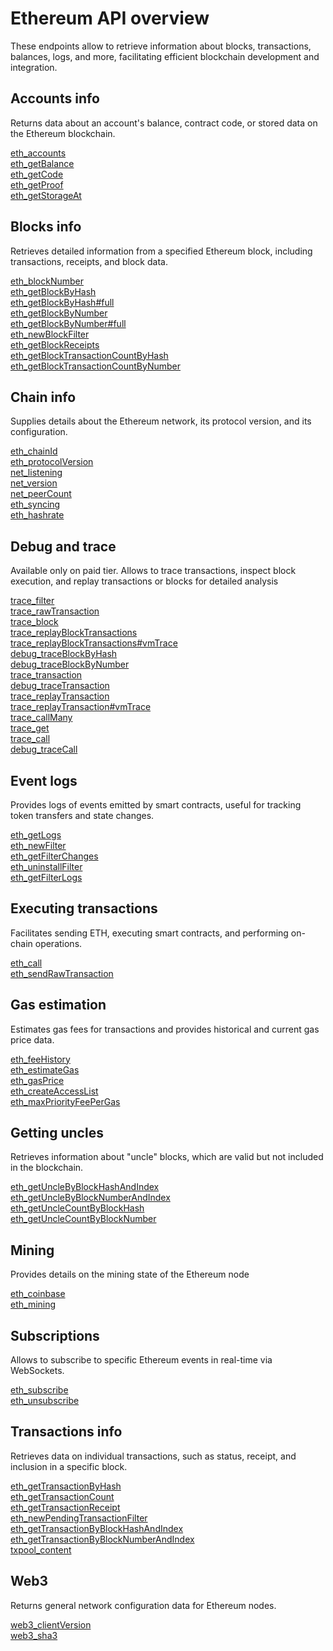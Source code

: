# Ethereum API overview

These endpoints allow to retrieve information about blocks, transactions, balances, logs, and more, facilitating efficient blockchain development and integration.

## Accounts info

Returns data about an account's balance, contract code, or stored data on the Ethereum blockchain.

[eth_accounts](/ethereum-api/accountinfo/eth_accounts) \
[eth_getBalance](/ethereum-api/accountinfo/eth_getBalance) \
[eth_getCode](/ethereum-api/accountinfo/eth_getCode) \
[eth_getProof](/ethereum-api/accountinfo/eth_getProof) \
[eth_getStorageAt](/ethereum-api/accountinfo/eth_getStorageAt)

## Blocks info

Retrieves detailed information from a specified Ethereum block, including transactions, receipts, and block data.

[eth_blockNumber](/ethereum-api/blocksinfo/eth_blockNumber) \
[eth_getBlockByHash](/ethereum-api/blocksinfo/eth_getBlockByHash) \
[eth_getBlockByHash#full](/ethereum-api/blocksinfo/eth_getBlockByHashfull) \
[eth_getBlockByNumber](/ethereum-api/blocksinfo/eth_getBlockByNumber) \
[eth_getBlockByNumber#full](/ethereum-api/blocksinfo/eth_getBlockByNumberfull) \
[eth_newBlockFilter](/ethereum-api/blocksinfo/eth_newBlockFilter) \
[eth_getBlockReceipts](/ethereum-api/blocksinfo/eth_getBlockReceipts) \
[eth_getBlockTransactionCountByHash](/ethereum-api/blocksinfo/eth_getBlockTransactionCountByHash) \
[eth_getBlockTransactionCountByNumber](/ethereum-api/blocksinfo/eth_getBlockTransactionCountByNumber)

## Chain info

Supplies details about the Ethereum network, its protocol version, and its configuration.

[eth_chainId](/ethereum-api/chaininfo/eth_chainId) \
[eth_protocolVersion](/ethereum-api/chaininfo/eth_protocolVersion) \
[net_listening](/ethereum-api/chaininfo/net_listening) \
[net_version](/ethereum-api/chaininfo/net_version) \
[net_peerCount](/ethereum-api/chaininfo/net_peerCount) \
[eth_syncing](/ethereum-api/chaininfo/eth_syncing) \
[eth_hashrate](/ethereum-api/chaininfo/eth_hashrate)

## Debug and trace

Available only on paid tier. Allows to trace transactions, inspect block execution, and replay transactions or blocks for detailed analysis

[trace_filter](/ethereum-api/debugandtrace/trace_filter) \
[trace_rawTransaction](/ethereum-api/debugandtrace/trace_rawTransaction) \
[trace_block](/ethereum-api/debugandtrace/trace_block) \
[trace_replayBlockTransactions](/ethereum-api/debugandtrace/trace_replayBlockTransactions) \
[trace_replayBlockTransactions#vmTrace](/ethereum-api/debugandtrace/trace_replayBlockTransactionsvmTrace) \
[debug_traceBlockByHash](/ethereum-api/debugandtrace/debug_traceBlockByHash) \
[debug_traceBlockByNumber](/ethereum-api/debugandtrace/debug_traceBlockByNumber) \
[trace_transaction](/ethereum-api/debugandtrace/trace_transaction) \
[debug_traceTransaction](/ethereum-api/debugandtrace/debug_traceTransaction) \
[trace_replayTransaction](/ethereum-api/debugandtrace/trace_replayTransaction) \
[trace_replayTransaction#vmTrace](/ethereum-api/debugandtrace/trace_replayTransactionvmTrace) \
[trace_callMany](/ethereum-api/debugandtrace/trace_callMany) \
[trace_get](/ethereum-api/debugandtrace/trace_get) \
[trace_call](/ethereum-api/debugandtrace/trace_call) \
[debug_traceCall](/ethereum-api/debugandtrace/debug_traceCall)

## Event logs

Provides logs of events emitted by smart contracts, useful for tracking token transfers and state changes.

[eth_getLogs](/ethereum-api/eventlogs/eth_getLogs) \
[eth_newFilter](/ethereum-api/eventlogs/eth_newFilter) \
[eth_getFilterChanges](/ethereum-api/eventlogs/eth_getFilterChanges) \
[eth_uninstallFilter](/ethereum-api/eventlogs/eth_uninstallFilter) \
[eth_getFilterLogs](/ethereum-api/eventlogs/eth_getFilterLogs)

## Executing transactions

Facilitates sending ETH, executing smart contracts, and performing on-chain operations.

[eth_call](/ethereum-api/executingtransactions/eth_call) \
[eth_sendRawTransaction](/ethereum-api/executingtransactions/eth_sendRawTransaction)

## Gas estimation

Estimates gas fees for transactions and provides historical and current gas price data.

[eth_feeHistory](/ethereum-api/gasestimation/eth_feeHistory) \
[eth_estimateGas](/ethereum-api/gasestimation/eth_estimateGas) \
[eth_gasPrice](/ethereum-api/gasestimation/eth_gasPrice) \
[eth_createAccessList](/ethereum-api/gasestimation/eth_createAccessList) \
[eth_maxPriorityFeePerGas](/ethereum-api/gasestimation/eth_maxPriorityFeePerGas)

## Getting uncles

Retrieves information about "uncle" blocks, which are valid but not included in the blockchain.

[eth_getUncleByBlockHashAndIndex](/ethereum-api/gettinguncles/eth_getUncleByBlockHashAndIndex) \
[eth_getUncleByBlockNumberAndIndex](/ethereum-api/gettinguncles/eth_getUncleByBlockNumberAndIndex) \
[eth_getUncleCountByBlockHash](/ethereum-api/gettinguncles/eth_getUncleCountByBlockHash) \
[eth_getUncleCountByBlockNumber](/ethereum-api/gettinguncles/eth_getUncleCountByBlockNumber)

## Mining

Provides details on the mining state of the Ethereum node

[eth_coinbase](/ethereum-api/mining/eth_coinbase) \
[eth_mining](/ethereum-api/mining/eth_mining)

## Subscriptions

Allows to subscribe to specific Ethereum events in real-time via WebSockets.

[eth_subscribe](/ethereum-api/subscriptions/eth_subscribe) \
[eth_unsubscribe](/ethereum-api/subscriptions/eth_unsubscribe)

## Transactions info

Retrieves data on individual transactions, such as status, receipt, and inclusion in a specific block.

[eth_getTransactionByHash](/ethereum-api/transactionsinfo/eth_getTransactionByHash) \
[eth_getTransactionCount](/ethereum-api/transactionsinfo/eth_getTransactionCount) \
[eth_getTransactionReceipt](/ethereum-api/transactionsinfo/eth_getTransactionReceipt) \
[eth_newPendingTransactionFilter](/ethereum-api/transactionsinfo/eth_newPendingTransactionFilter) \
[eth_getTransactionByBlockHashAndIndex](/ethereum-api/transactionsinfo/eth_getTransactionByBlockHashAndIndex) \
[eth_getTransactionByBlockNumberAndIndex](/ethereum-api/transactionsinfo/eth_getTransactionByBlockNumberAndIndex) \
[txpool_content](/ethereum-api/transactionsinfo/txpool_content)

## Web3

Returns general network configuration data for Ethereum nodes.

[web3_clientVersion](/ethereum-api/web3/web3_clientVersion) \
[web3_sha3](/ethereum-api/web3/web3_sha3)
